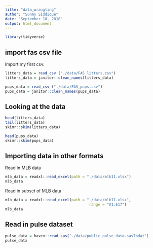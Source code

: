 ```yaml
---
title: "data_wrangling"
author: "Sunny Siddique"
date: "September 18, 2018"
output: html_document
---
```


```r
library(tidyverse)
```

## import fas csv file

Import my first csv.

```r
litters_data = read_csv ("./data/FAS_litters.csv")
litters_data = janitor::clean_names(litters_data)
```

```r
pups_data = read_csv ("./data/FAS_pups.csv")
pups_data = janitor::clean_names(pups_data)
```

## Looking at the data

```r
head(litters_data)
tail(litters_data)
skimr::skim(litters_data)
```

```r
head(pups_data)
skimr::skim(pups_data)
```


## Importing data in other formats

Read in MLB data
```r
mlb_data = readxl::read_excel(path = "./data/mlb11.xlsx")
mlb_data
```

Read in subset of MLB data
```r
mlb_data = readxl::read_excel(path = "./data/mlb11.xlsx",
                                      range = "A1:E17")
mlb_data
```


## Read in pulse dataset

```r
pulse_data = haven::read_sas("./data/public_pulse_data.sas7bdat")
pulse_data
```
